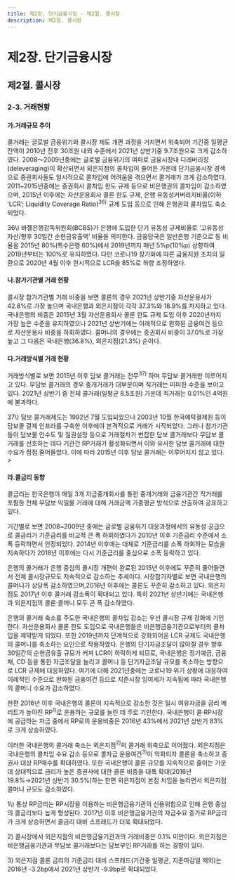```yaml
---
title: 제2장. 단기금융시장 - 제2절. 콜시장
description: 제2절. 콜시장
---
```


# 제2장. 단기금융시장

## 제2절. 콜시장

### 2-3. 거래현황 

#### 가.거래규모 추이

콜거래는 글로벌 금융위기와 콜시장 제도 개편 과정을 거치면서 위축되어 기간중 일평균 잔액이 
2010년 전후 30조원 내외 수준에서 2021년 상반기중 9.7조원으로 크게 감소하였다. 
2008〜2009년중에는 글로벌 금융위기의 여파로 금융시장내 디레버리징(deleveraging)이 확산되면서 
외은지점의 콜차입이 줄어든 가운데 단기금융시장 경색으로 증권회사들도 일시적으로 콜차입에 어려움을 겪으면서 콜거래가 크게 감소하였다. 
2011~2015년중에는 증권회사 콜차입 한도 규제 등으로 비은행권의 콜차입이 감소하였으며, 
2015년 이후에는 자산운용회사 콜론 한도 규제, 은행 유동성커버리지비율(이하 ‘LCR’; Liquidity Coverage Ratio)$^{36)}$  규제 도입 등으로 인해 은행권의 콜차입도 축소되었다.

<GCenterImg src ="/fm/2-2.png" caption="그림2-2. 차입기관별 콜거래 규모"/>

<GComment>
36\) 바젤은행감독위원회(BCBS)가 은행에 도입한 단기 유동성 규제비율로 ‘고유동성자산/향후 30일간 순현금유출액’ 비율을 의미한다. 
금융당국은 일반은행 기준으로 동 비율을 2015년 80%(특수은행 60%)에서 2019년까지 매년 5%p(10%p) 상향하여 2019년부터는 100%로 유지하였다. 
다만 코로나19 장기화에 따른 금융지원 조치의 일환으로 2020년 4월 이후 한시적으로 LCR을 85%로 하향 조정하였다. 
</GComment>

#### 나.참가기관별 거래 현황

콜시장 참가기관별 거래 비중을 보면 콜론의 경우 2021년 상반기중 자산운용사가 42.8%로 가장 높으며 
국내은행과 외은지점이 각각 37.3%와 18.9%를 차지하고 있다. 
국내은행의 비중은 2015년 3월 자산운용회사 콜론 한도 규제 도입 이후 2020년까지 가장 높은 수준을 유지하였으나 
2021년 상반기에는 이례적으로 완화된 금융여건 등으로 자산운용사 비중을 하회하였다. 
콜머니의 경우에는 증권회사 비중이 37.0%로 가장 높고 그 다음은 국내은행(36.8%), 외은지점(21.3%) 순이다.

<GCenterImg src ="/fm/t2-5.png" caption="표2-5. 콜시장 참가기관별 콜거래 규모 및 비중"/>

#### 다.거래방식별 거래 현황

거래방식별로 보면 2015년 이후 담보 콜거래는 전무$^{37)}$ 하며 무담보 콜거래만 이루어지고 있다. 
무담보 콜거래의 경우 중개거래가 대부분이며 직거래는 미미한 수준을 보이고 있다. 
2021년 상반기 중 전체 콜거래(일평균 8.5조원) 가운데 직거래는 0.01%인 4억원에 불과하다.

<GCenterImg src ="/fm/t2-6.png" caption="표2-6. 거래방식별 무담보 콜거래 규모"/>

<GComment>
37\) 담보 콜거래제도는 1992년 7월 도입되었으나 2003년 10월 한국예탁결제원 등이 담보콜 결제 인프라를 구축한 이후에야 본격적으로 
거래가 시작되었다. 
그러나 참가기관들이 담보물 인수도 및 질권설정 등으로 거래절차가 번잡한 담보 콜거래보다 무담보 콜거래를 선호하는 데다 
기관간 RP거래가 활성화되면서 이와 유사한 담보 콜거래에 대한 수요가 점점 줄어들었다. 
이에 따라 2015년 이후 담보 콜거래는 이루어지지 않고 있다.
> <GCenterImg src ="/fm/37).png" caption="담보 쿨거래 규모"/>

</GComment>

#### 라.콜금리 동향

콜금리는 한국은행이 매일 3개 자금중개회사를 통한 중개거래와 금융기관간 직거래를 포함한 전체 무담보 익일물 거래에 대해 
거래금액 가중평균 방식으로 산출하여 공표하고 있다. 

기간별로 보면 2008~2009년 중에는 글로벌 금융위기 대응과정에서의 유동성 공급으로 
콜금리가 기준금리를 비교적 큰 폭 하회하였다가 2010년 이후 기준금리 수준에서 소폭 등락하면서 안정되었다. 
2014년 이후에는 대체로 기준금리를 소폭 하회하는 모습을 지속하다가 2018년 이후에는 다시 기준금리를 중심으로 소폭 등락하고 있다.

<GCenterImg src ="/fm/2-5.png" caption="그림2-5.콜금리 추이"/>

<Card title ="[참고2-1] 은행의 콜거래 축소 배경">
 

은행의 콜거래가 은행 중심의 콜시장 개편이 완료된 2015년 이후에도 꾸준히 줄어들면서 전체 콜시장규모도 지속적으로 감소하는 추세이다. 
시장참가자별로 보면 국내은행의 콜머니가 상당폭 감소하였으며,2016년 이후에는 콜론도 꾸준히 감소하고 있다. 
외은지점도 2017년 이후 콜거래 감소폭이 확대되고 있다.
특히 2021년 상반기에는 국내은행과 외은지점의 콜론·콜머니 모두 큰 폭 감소하였다.

<GCenterImg src ="/fm/t2-4.png" caption="표2-4.은행 콜거래 증감액"/>

은행의 콜거래 축소를 주도한 국내은행의 콜차입 감소는 우선 콜시장 규제 강화에 기인한다. 
자산운용회사 콜론 한도 도입으로 국내은행들은 비은행금융기관으로부터의 콜차입을 제약받게 되었다. 
또한 2019년까지 단계적으로 강화되어온 LCR 규제도 국내은행의 콜머니를 축소하는 요인으로 작용하였다. 
은행의 단기자금조달이 많아질 경우 향후 30일간의 순현금유출 규모가 커져 LCR이 하락하게 되므로, 
국내은행은 정기예금, 금융채, CD 등을 통한 자금조달을 늘리고 콜머니 등 단기자금조달 규모를 축소하는 방향으로 LCR 규제에 대응하였다. 
여기에 더해 2021년중에는 코로나19 위기 상황에 대응하여 이례적인 수준으로 완화된 금융여건 등으로 지준시장 잉여세가 지속됨에 따라 국내은행의 콜머니 수요가 감소하였다.

한편 2016년 이후 국내은행의 콜론이 지속적으로 감소한 것은 일시 여유자금을 금리 메리트가 높아진 RP$^{1)}$로 운용하는 규모를 늘린 데 주로 기인한다. 
국내은행이 콜·RP시장에 공급하는 자금 중에서 RP로의 운용비중은 2016년 43%에서 2021년 상반기 83%로 크게 상승하였다.

이러한 국내은행의 콜거래 축소는 외은지점$^{2)}$의 콜거래 위축으로 이어졌다. 외은지점은 국내은행의 콜차입 수요 감소 등으로 
콜자금 운용여건$^{3)}$이 악화되자 콜론을 축소하고 증권사 대상 RP매수를 확대하였다. 
또한 국내은행이 콜론 규모를 지속적으로 줄이는 가운데 상대적으로 금리가 높은 증권사에 대한 콜론 비중을 대폭 확대(2016년 19.8%→2021년 상반기 30.5%)하는 한편 
외은지점이 본점 차입을 늘리면서 외은지점 콜머니 규모도 감소하였다.

<G2Col>
<div>
  <GCenterImg src ="/fm/2-3.png" caption="그림2-3.국내은행의 콜·RP 운용규모"/>
</div>
<div>
  <GCenterImg src ="/fm/2-4.png" caption="그림2-4.국내은행의 업권별 콜론 비중"/>
</div>
</G2Col>

<GComment>
1\) 통상 RP금리는 RP시장을 이용하는 비은행금융기관의 신용위험으로 인해 은행 중심의 콜금리보다 높게 형성된다. 
2017년 이후 비은행금융기관의 자금수요 증가로 RP금리가 크게 상승하면서 콜금리 대비 스프레드가 더욱 확대되었다.

2\) 콜시장에서 외은지점의 비은행금융기관과의 거래비중은 0.1% 미만이다. 
외은지점은 비은행금융기관과 무담보 콜거래보다는 담보부인 RP거래를 하는 경향이 있다.

3\) 외은지점 콜론 금리의 기준금리 대비 스프레드(기간중 일평균, 지준마감일 제외)는 2016년 -3.2bp에서 2021년 상반기 -9.9bp로 확대되었다.
</GComment>

</Card> 